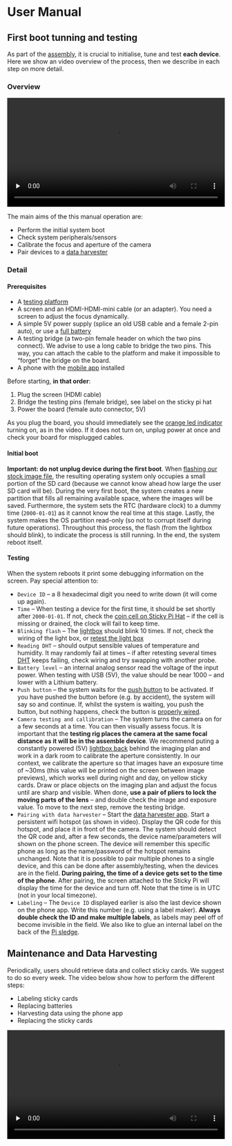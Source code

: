 # User Manual{#user-manual}

## First boot tunning and testing{-}

As part of the [assembly](hardware.html), it is crucial to initialise, tune and test **each device**.
Here we show an video overview of the process, then we describe in each step on more detail.

### Overview {-}

<video id='video' controls="controls" preload='none' width="100%">
<source id='mp4' src="https://figshare.com/ndownloader/files/36534747/preview/36534747/video_preview.mp4" type='video/mp4' />
</video>

The main aims of the this manual operation are:

* Perform the initial system boot
* Check system peripherals/sensors
* Calibrate the focus and aperture of the camera
* Pair devices to a [data harvester](mobile-app.html)

### Detail {-}

#### Prerequisites {-}

* A [testing platform](hardware.html#testing-station)
* A screen and an HDMI-HDMI-mini cable (or an adapter). You need a screen to adjust the focus dynamically. 
* A simple 5V power supply (splice an old USB cable and a female 2-pin auto), or use a [full battery](hardware.html#battery-module)
* A testing bridge (a two-pin female header on which the two pins connect). We advise to use a long cable to bridge the two pins. This way, you can attach the cable to the platform and make it impossible to "forget" the bridge on the board.
* A phone with the [mobile app](mobile-app.html) installed


Before starting, **in that order**:

1. Plug the screen (HDMI cable)
2. Bridge the testing pins (female bridge), see label on the sticky pi hat
3. Power the board (female auto connector, 5V)

As you plug the board, you should immediately see the [orange led indicator](http://0.0.0.0:8000/hardware.html#led_orange) turning on, as in the video. 
If it does not turn on, unplug power at once and check your board for misplugged cables.


#### Initial boot {-}

**Important: do not unplug device during the first boot**. When [flashing our stock image file](http://0.0.0.0:8000/hardware.html#_burn_sd_card), the resulting operating system only occupies a small portion of the SD card (because we cannot know ahead how large the user SD card will be). During the very first boot, the system creates a new partition that fills all remaining available space, where the images will be saved. Furthermore, the system sets the RTC (hardware clock) to a dummy time (`2000-01-01`) as it cannot know the real time at this stage. Lastly, the system makes the OS partition read-only (so not to corrupt itself during future operations). Throughout this process, the flash (from the lightbox should blink), to indicate the process is still running. In the end, the system reboot itself.

#### Testing {-}

When the system reboots it print some debugging information on the screen. Pay special attention to:

* `Device ID` -- a 8 hexadecimal digit you need to write down (it will come up again).
* `Time` -- When testing a device for the first time, it should be set shortly after `2000-01-01`. If not, check the [coin cell on Sticky Pi Hat](http://0.0.0.0:8000/hardware.html#coin_cell) -- if the cell is missing or drained, the clock will fail to keep time.
* `Blinking flash` -- The [lightbox](http://0.0.0.0:8000/hardware.html#assembled_lightbox) should blink 10 times. If not, check the wiring of the light box, or [retest the light box](http://0.0.0.0:8000/hardware.html#_assemble_lightbox)
* `Reading DHT` -- should output sensible values of temperature and humidity. It may randomly fail at times -- if after retesting several times [DHT](http://0.0.0.0:8000/hardware.html#prepped_dht) keeps failing, check wiring and try swapping with another probe.
* `Battery level` -- an internal analog sensor read the voltage of the input power. When testing with USB (5V), the value should be near 1000 -- and lower with a Lithium battery.
* `Push button` -- the system waits for the [push button](http://0.0.0.0:8000/hardware.html#push_button) to be activated. If you have pushed the button before (e.g. by accident), the system will say so and continue. If, whilst the system is waiting, you push the button, but nothing happens, check the button is [properly wired](http://0.0.0.0:8000/hardware.html#_prep_cambox_back).
* `Camera testing and callibration` -- The system turns the camera on for a few seconds at a time. You can then visually assess focus. It is important that the **testing rig places the camera at the same focal distance as it will be in the assemble device**. We recommend puting a constantly powered (5V) [lightbox back](http://0.0.0.0:8000/hardware.html#prepped_lightbox_back) behind the imaging plan and work in a dark room to calibrate the aperture consistently. In our context, we calibrate the aperture so that images have an exposure time of ~30ms (this value will be printed on the screen between image previews), which works well during night and day, on yellow sticky cards. Draw or place objects on the imaging plan and adjust the focus until are sharp and visible. When done, **use a pair of pliers to lock the moving parts of the lens** -- and double check the image and exposure value. To move to the next step, remove the testing bridge.
* `Pairing with data harvester` -- Start the [data harvester app](http://0.0.0.0:8000/mobile-app.html). Start a persistent wifi hotspot (as shown in video). Display the QR code for this hotspot, and place it in front of the camera. The system should detect the QR code and, after a few seconds, the device name/parameters will shown on the phone screen. The device will remember this specific phone as long as the name/password of the hotspot remains unchanged. Note that it is possible to pair multiple phones to a single device, and this can be done after assembly/testing, when the devices are in the field. **During pairing, the time of a device gets set to the time of the phone**. After pairing, the screen  attached to the Sticky Pi will display the time for the device and turn off. Note that the time is in UTC (not in your local timezone).
* `Labeling` --  The `Device ID` displayed earlier is also the last device shown on the phone app. Write this number (e.g. using a label maker). **Always double check the ID and make multiple labels**, as labels may peel off of become invisible in the field. We also like to glue an internal label on the back of the [Pi sledge](http://0.0.0.0:8000/hardware.html#assembled_sledge).

## Maintenance and Data Harvesting {-}

Periodically, users should retrieve data and collect sticky cards. We suggest to do so every week. The video below show how to perform the different steps:

* Labeling sticky cards
* Replacing batteries
* Harvesting data using the phone app
* Replacing the sticky cards

<video id='video' controls="controls" preload='none' width="100%">
<source id='mp4' src="https://s3-eu-west-1.amazonaws.com/pfigshare-u-previews/36468051/video_preview.mp4" type='video/mp4' />
</video>
